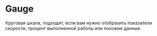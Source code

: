 
# Gauge

<RemadeInfo
  commponentName="Gauge"
  apiUrl="https://g2plot.antv.vision/en/docs/api/plots/gauge"
/>

Круговая шкала, подходит, если вам нужно отобразить показатели скорости, процент выполненной работы или похожие данные.

<GaugeExample />
